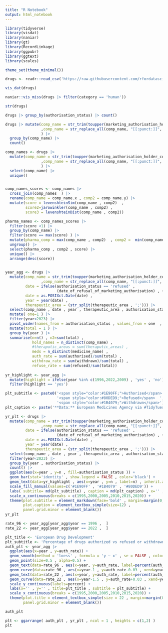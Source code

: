 ```yaml
---
title: "R Notebook"
output: html_notebook
---
```



```r
library(tidyverse)
library(visdat)
library(naniar)
library(gt)
library(RecordLinkage)
library(ggpubr)
library(ggtext)
library(scales)

theme_set(theme_minimal())

```


```r
drugs <- readr::read_csv('https://raw.githubusercontent.com/rfordatascience/tidytuesday/master/data/2023/2023-03-14/drugs.csv')
```



```r
vis_dat(drugs)
```


```r
naniar::vis_miss(drugs |> filter(category == 'human'))
```



```r
str(drugs)
```



```r
drugs |> group_by(authorisation_status) |> count() 
```




```r
drugs |> mutate(comp_name = str_trim(toupper(marketing_authorisation_holder_company_name))  
                ,comp_name = str_replace_all(comp_name, "[[:punct:]]", "")
                ) |> 
  group_by(comp_name) |> 
  count() 
```



```r
comp_names <- drugs |>
  mutate(comp_name = str_trim(toupper(marketing_authorisation_holder_company_name))  
                ,comp_name = str_replace_all(comp_name, "[[:punct:]]", "")
                ) |>
  select(comp_name) |>
  unique() 


comp_names_scores <- comp_names |>
  cross_join(comp_names  ) |>
  rename(comp_name = comp_name.x , comp2 = comp_name.y) |>
  mutate(score = levenshteinSim(comp_name , comp2)  , 
         score2=jarowinkler(comp_name , comp2) , 
         score3 = levenshteinDist(comp_name , comp2)) 

pharma_names <- comp_names_scores |>
  filter(score <1) |>
  group_by(comp_name) |>
  filter(score == max(score) ) |>
  mutate(pharma_comp = max(comp_name , comp2)  , comp2 =  min(comp_name , comp2)) |>
  ungroup() |>
  select(pharma_comp , comp2 , score) |>
  unique() |>
  arrange(desc(score))
  
```



```r
year_agg <- drugs |>
  mutate(comp_name = str_trim(toupper(marketing_authorisation_holder_company_name))  
                ,comp_name = str_replace_all(comp_name, "[[:punct:]]", "") ,
         date = ifelse(authorisation_status == 'refused' , 
                       (date_of_refusal_of_marketing_authorisation) , (marketing_authorisation_date) ) , 
         date = as.POSIXct.Date(date) ,
         year = year(date) , 
         therapeutic_area = (str_split(therapeutic_area , ';'))) |>
  select(comp_name , date , year , therapeutic_area , authorisation_status , medicine_name) |>
  mutate( one=1 ) |>
  filter(year<2023) |>
  pivot_wider(names_from = authorisation_status , values_from = one  , values_fn = mean , values_fill = 0) |>
  mutate(total = 1 ) |>
  group_by(year ) |>
  summarise(n=n() , n2=sum(total) ,
            hold_names = n_distinct(comp_name) , 
            #theraputic_areas = sum(theraputic_areas) ,
            meds = n_distinct(medicine_name) ,  
            auth_rate = sum(authorised)/sum(total) ,
            withdraw_rate = sum(withdrawn)/sum(total) , 
            refuse_rate = sum(refused)/sum(total)) 
 
yr_highlight <- year_agg |> 
  mutate(highlight = ifelse(year %in% c(1996,2022,2009) , 'yes' , 'no')) |>
  filter(highlight == 'yes')

```




```r

plt_subtitle <- paste0('<span style="color:#1E90FF;">Authorised</span>  ',
                       '<span style="color:#80DED9;">Refused</span>  ',
                       '<span style="color:#1B4079;">Withdrawn</span>')
plt_caption <- paste('**Data:** European Medicines Agency via #TidyTuesday' , '**Plot:** Nat Rivera @Itsnatrivera')

yr_plt <- drugs |>
  mutate(comp_name = str_trim(toupper(marketing_authorisation_holder_company_name))  
                ,comp_name = str_replace_all(comp_name, "[[:punct:]]", "") ,
         date = ifelse(authorisation_status == 'refused' , 
                       (date_of_refusal_of_marketing_authorisation) , (marketing_authorisation_date) ) , 
         date = as.POSIXct.Date(date) ,
         year = year(date) , 
         therapeutic_area = (str_split(therapeutic_area , ';'))) |>
  select(comp_name , date , year , therapeutic_area , authorisation_status , medicine_name) |>
  filter(year<2023) |>
  group_by(year , authorisation_status) |>
  count() |>
  ggplot(aes(x=year , y=n , fill=authorisation_status )) +
  geom_bar(stat='identity' , show.legend = FALSE , color='black') +
  geom_text(data=yr_highlight , aes(x=year , y=n , label=n) , inherit.aes = FALSE , nudge_y = 5) +
  scale_fill_manual(values=c('#1E90FF' , '#1B4079' , '#80DED9')) +
  labs( subtitle= md(plt_subtitle) , caption = md(plt_caption) , x='' , y='') +
  scale_x_continuous(breaks = c(1995,2000,2005,2010,2015,2020)) +
  theme(plot.subtitle = element_markdown(face='bold' , margin=margin(0,10,10,20))  ,
        plot.caption = element_textbox_simple(size=12) , 
        panel.grid.minor = element_blank())
yr_plt
```



```r

rate_96 <- year_agg[year_agg$year == 1996 ,  ]
rate_22 <- year_agg[year_agg$year == 2022 ,  ]

plt_title <- 'European Drug Development'
plt_subtitle <- 'Percentage of drugs authorized vs refused or withdrawn'
auth_plt <- year_agg |> 
  ggplot(aes(x=year , y=auth_rate)) + 
  geom_smooth(method = 'loess' , formula = 'y ~ x' , se = FALSE , color='dodgerblue' , size=2) + 
  geom_point(size=0.5 , alpha=0.5) +
  geom_text(data=rate_96 , aes(x=year, y=auth_rate, label=percent(auth_rate)) , nudge_y = -0.05 , nudge_x = -1) +
  geom_curve(data=rate_96 , aes(x=year-1 , y=auth_rate-0.03 , xend=year, yend=auth_rate) , curvature=-0.3) +
  geom_text(data=rate_22 , aes(x=year, y=auth_rate, label=percent(auth_rate)) , nudge_y = 0.03 , nudge_x = -2) +
  geom_curve(data=rate_22 , aes(x=year-1.5 , y=auth_rate+0.03 , xend=year, yend=auth_rate) , curvature=-0.4) +
  scale_y_continuous(labels=percent) +
  labs(x='' , y='' , title=plt_title , subtitle = plt_subtitle) +
  scale_x_continuous(breaks = c(1995,2000,2005,2010,2015,2020)) +
  theme(plot.title = element_textbox_simple(size = 22 , margin=margin(0,10,10,0)) , 
        panel.grid.minor = element_blank())

auth_plt
```


```r
plt <- ggarrange( auth_plt , yr_plt , ncol = 1 , heights = c(1,2) )
plt
```












